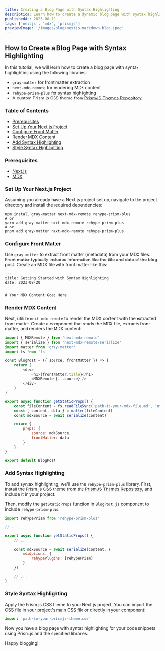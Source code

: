 ```yaml
---
title: Creating a Blog Page with Syntax Highlighting
description: Learn how to create a dynamic blog page with syntax highlighting using Next.js, MDX, and Prism.js. Step-by-step guide to set up your project, configure front matter, render MDX content, and add stylish syntax highlighting for code snippets.
publishedAt: 2023-08-19
tags: ['nextjs', 'mdx', 'prismjs']
previewImage: '/images/blog/nextjs-markdown-blog.jpeg'
---
```


## How to Create a Blog Page with Syntax Highlighting

In this tutorial, we will learn how to create a blog page with syntax highlighting using the following libraries:

-   `gray-matter` for front matter extraction
-   `next-mdx-remote` for rendering MDX content
-   `rehype-prism-plus` for syntax highlighting
-   A custom Prism.js CSS theme from [PrismJS Themes Repository](https://github.com/PrismJS/prism-themes)

### Table of Contents

-   [Prerequisites](#prerequisites)
-   [Set Up Your Next.js Project](#set-up-your-nextjs-project)
-   [Configure Front Matter](#configure-front-matter)
-   [Render MDX Content](#render-mdx-content)
-   [Add Syntax Highlighting](#add-syntax-highlighting)
-   [Style Syntax Highlighting](#style-syntax-highlighting)

### Prerequisites

-   [Next.js](https://nextjs.org/docs/getting-started)
-   [MDX](https://mdxjs.com/getting-started/next)

### Set Up Your Next.js Project

Assuming you already have a Next.js project set up, navigate to the project directory and install the required dependencies:

```bash:Terminal
npm install gray-matter next-mdx-remote rehype-prism-plus
# or
yarn add gray-matter next-mdx-remote rehype-prism-plus
# or
pnpm add gray-matter next-mdx-remote rehype-prism-plus
```

### Configure Front Matter

Use `gray-matter` to extract front matter (metadata) from your MDX files. Front matter typically includes information like the title and date of the blog post. Create an MDX file with front matter like this:

```md:blog-post.mdx
---
title: Getting Started with Syntax Highlighting
date: 2023-08-20
---

# Your MDX Content Goes Here
```

### Render MDX Content

Next, utilize `next-mdx-remote` to render the MDX content with the extracted front matter. Create a component that reads the MDX file, extracts front matter, and renders the MDX content:

```jsx:pages/blog/[slug].js
import { MDXRemote } from 'next-mdx-remote'
import { serialize } from 'next-mdx-remote/serialize'
import matter from 'gray-matter'
import fs from 'fs'

const BlogPost = ({ source, frontMatter }) => {
    return (
        <div>
            <h1>{frontMatter.title}</h1>
            <MDXRemote {...source} />
        </div>
    )
}

export async function getStaticProps() {
    const fileContent = fs.readFileSync('path-to-your-mdx-file.md', 'utf-8')
    const { content, data } = matter(fileContent)
    const mdxSource = await serialize(content)

    return {
        props: {
            source: mdxSource,
            frontMatter: data
        }
    }
}

export default BlogPost
```

### Add Syntax Highlighting

To add syntax highlighting, we'll use the `rehype-prism-plus` library. First, install the Prism.js CSS theme from the [PrismJS Themes Repository](https://github.com/PrismJS/prism-themes), and include it in your project.

Then, modify the `getStaticProps` function in `BlogPost.js` component to include `rehype-prism-plus`:

```jsx:pages/blog/[slug].js
import rehypePrism from 'rehype-prism-plus'

// ...

export async function getStaticProps() {
    // ...

    const mdxSource = await serialize(content, {
        mdxOptions: {
            rehypePlugins: [rehypePrism]
        }
    })

    // ...
}
```

### Style Syntax Highlighting

Apply the Prism.js CSS theme to your Next.js project. You can import the CSS file in your project's main CSS file or directly in your component:

```jsx:pages/_app.js
import 'path-to-your-prismjs-theme.css'
```

Now you have a blog page with syntax highlighting for your code snippets using Prism.js and the specified libraries.

Happy blogging!
